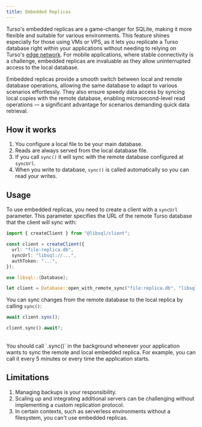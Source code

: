 ```yaml
---
title: Embedded Replicas
---
```


Turso's embedded replicas are a game-changer for SQLite, making it more flexible and suitable for various environments. This feature shines especially for those using VMs or VPS, as it lets you replicate a Turso database right within your applications without needing to relying on Turso's [edge network](/features/data-edge). For mobile applications, where stable connectivity is a challenge, embedded replicas are invaluable as they allow uninterrupted access to the local database.

Embedded replicas provide a smooth switch between local and remote database operations, allowing the same database to adapt to various scenarios effortlessly. They also ensure speedy data access by syncing local copies with the remote database, enabling microsecond-level read operations &mdash; a significant advantage for scenarios demanding quick data retrieval.

## How it works

1. You configure a local file to be your main database.
2. Reads are always served from the local database file.
3. If you call `sync()` it will sync with the remote database configured at `syncUrl`.
4. When you write to database, `sync()` is called automatically so you can read your writes.

## Usage

To use embedded replicas, you need to create a client with a `syncUrl` parameter. This parameter specifies the URL of the remote Turso database that the client will sync with:

<CodeGroup>

```ts Node.js
import { createClient } from "@libsql/client";

const client = createClient({
  url: "file:replica.db",
  syncUrl: "libsql://...",
  authToken: "...",
});
```

```rust Rust
use libsql::{Database};

let client = Database::open_with_remote_sync("file:replica.db", "libsql://...", "...").await?;
```

</CodeGroup>

You can sync changes from the remote database to the local replica by calling `sync()`:

<CodeGroup>

```ts Node.js
await client.sync();
```

```rust Rust
client.sync().await?;
```

</CodeGroup>

<br />

<Note>
You should call `.sync()` in the background whenever your application wants to sync the remote and local embedded replica. For example, you can call it every 5 minutes or every time the application starts.

</Note>

## Limitations

1. Managing backups is your responsibility.
2. Scaling up and integrating additional servers can be challenging without implementing a custom replication protocol.
3. In certain contexts, such as serverless environments without a filesystem, you can't use embedded replicas.
